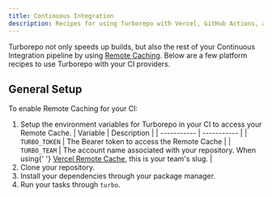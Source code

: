```yaml
---
title: Continuous Integration
description: Recipes for using Turborepo with Vercel, GitHub Actions, and other continuous integration providers.
---
```



Turborepo not only speeds up builds, but also the rest of your Continuous Integration pipeline by using [Remote Caching](/repo/docs/core-concepts/remote-caching). Below are a few platform recipes to use Turborepo with your CI providers.

<Cards>

<Card
  title="Vercel (Zero configuration)"
  href="/repo/docs/guides/ci-vendors/vercel"
/>

<Card
  title="GitHub Actions"
  href="/repo/docs/guides/ci-vendors/github-actions"
/>

<Card title="CircleCI" href="/repo/docs/guides/ci-vendors/circleci" />

<Card title="GitLab CI" href="/repo/docs/guides/ci-vendors/gitlab-ci" />

<Card title="Travis CI" href="/repo/docs/guides/ci-vendors/travis-ci" />

</Cards>

## General Setup

To enable Remote Caching for your CI:

1. Setup the environment variables for Turborepo in your CI to access your Remote Cache.
   | Variable | Description |
   | ----------- | ----------- |
   | `TURBO_TOKEN` | The Bearer token to access the Remote Cache |
   | `TURBO_TEAM` | The account name associated with your repository. When using{' '} <a href="https://vercel.com/docs/monorepos/remote-caching#vercel-remote-cache" rel="noreferrer noopener" target="_blank" >Vercel Remote Cache</a>, this is your team's slug. |
2. Clone your repository.
3. Install your dependencies through your package manager.
4. Run your tasks through `turbo`.
